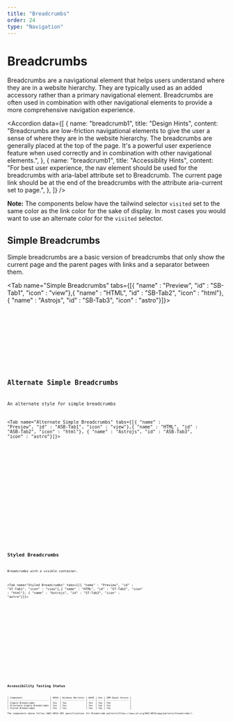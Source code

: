 ```yaml
---
title: "Breadcrumbs"
order: 24
type: "Navigation"
---
```



# Breadcrumbs

Breadcrumbs are a navigational element that helps users understand where they are in a website hierarchy. They are typically used as an added accessory rather than a primary navigational element. Breadcrumbs are often used in combination with other navigational elements to provide a more comprehensive navigation experience.

<Accordion
  data={[
    {
      name: "breadcrumb1",
      title: "Design Hints",
      content:
        "Breadcrumbs are low-friction navigational elements to give the user a sense of where they are in the website hierarchy. The breadcrumbs are generally placed at the top of the page. It's a powerful user experience feature when used correctly and in combination with other navigational elements.",
    },
    {
      name: "breadcrumb1",
      title: "Accessiblity Hints",
      content:
        "For best user experience, the nav element should be used for the breadcrumbs with aria-label attribute set to Breadcrumb. The current page link should be at the end of the breadcrumbs with the attribute aria-current set to page.",
    },
  ]}
/>

**Note:** The components below have the tailwind selector `visited` set to the same color as the link color for the sake of display. In most cases you would want to use an alternate color for the `visited` selector.

## Simple Breadcrumbs

Simple breadcrumbs are a basic version of breadcrumbs that only show the current page and the parent pages with links and a separator between them.

<Tab name="Simple Breadcrumbs" tabs={[{ "name" : "Preview", "id" : "SB-Tab1", "icon" : "view"},{ "name" : "HTML", "id" : "SB-Tab2", "icon" : "html"}, { "name" : "Astrojs", "id" : "SB-Tab3", "icon" : "astro"}]}>

<section
  id="SB-Tab1-panel"
  role="tabpanel"
  data-role="tabpanel"
  aria-labelledby="SB-Tab1">
  <div class="grid px-10 py-6">
    <Breadcrumbs />
  </div>
</section>

<section id ="SB-Tab2-panel" role="tabpanel" data-role="tabpanel" aria-labelledby="SB-Tab2" class="hidden">

<Code
  code={BreadcrumbsCode}
  lang="html"
  wrap="true"
  data-pagefind-ignore
/>

</section>

<section id ="SB-Tab3-panel" role="tabpanel" data-role="tabpanel" aria-labelledby="SB-Tab3" class="hidden">

<Code
  code={BreadcrumbsCodeAstro}
  lang="astro"
  title="Breadcrumbs.astro"
  wrap="true"
  data-pagefind-ignore
/>

</section>

</Tab>

## Alternate Simple Breadcrumbs

An alternate style for simple breadcrumbs

<Tab name="Alternate Simple Breadcrumbs" tabs={[{ "name" : "Preview", "id" : "ASB-Tab1", "icon" : "view"},{ "name" : "HTML", "id" : "ASB-Tab2", "icon" : "html"}, { "name" : "Astrojs", "id" : "ASB-Tab3", "icon" : "astro"}]}>

<section
  id="ASB-Tab1-panel"
  role="tabpanel"
  data-role="tabpanel"
  aria-labelledby="ASB-Tab1">
  <div class="grid px-10 py-6">
    <AltBreadcrumbs />
  </div>
</section>

<section id ="ASB-Tab2-panel" role="tabpanel" data-role="tabpanel" aria-labelledby="ASB-Tab2" class="hidden">

<Code
  code={AltBreadcrumbsCode}
  lang="html"
  wrap="true"
  data-pagefind-ignore
/>

</section>

<section id ="ASB-Tab3-panel" role="tabpanel" data-role="tabpanel" aria-labelledby="ASB-Tab3" class="hidden">

<Code
  code={AltBreadcrumbsCodeAstro}
  lang="astro"
  title="AltBreadcrumbs.astro"
  wrap="true"
  data-pagefind-ignore
/>

</section>

</Tab>

## Styled Breadcrumbs

Breadcrumbs with a visible container.

<Tab name="Styled Breadcrumbs" tabs={[{ "name" : "Preview", "id" : "ST-Tab1", "icon" : "view"},{ "name" : "HTML", "id" : "ST-Tab2", "icon" : "html"}, { "name" : "Astrojs", "id" : "ST-Tab3", "icon" : "astro"}]}>

<section
  id="ST-Tab1-panel"
  role="tabpanel"
  data-role="tabpanel"
  aria-labelledby="ST-Tab1">
  <div class="grid px-10 py-6">
    <StyledBreadcrumbs />
  </div>
</section>

<section id ="ST-Tab2-panel" role="tabpanel" data-role="tabpanel" aria-labelledby="ST-Tab2" class="hidden">

<Code
  code={StyledBreadcrumbsCode}
  lang="html"
  wrap="true"
  data-pagefind-ignore
/>

</section>

<section id ="ST-Tab3-panel" role="tabpanel" data-role="tabpanel" aria-labelledby="ST-Tab3" class="hidden">

<Code
  code={StyledBreadcrumbsCodeAstro}
  lang="astro"
  title="StyledBreadcrumbs.astro"
  wrap="true"
  data-pagefind-ignore
/>

</section>

</Tab>

## Accessibility Testing Status
<TableWrapper>
| Component                    | NVDA | Windows Narrator | WAVE | Axe | IBM Equal Access |
| ---------------------------- | ---- | ---------------- | ---- | --- | ---------------- |
| Simple Breadcrumbs           | Yes  | Yes              | Yes  | Yes | Yes              |
| Alternate Simple Breadcrumbs | Yes  | Yes              | Yes  | Yes | Yes              |
| Styled Breadcrumbs           | Yes  | Yes              | Yes  | Yes | Yes              |
</TableWrapper>
The components above follow [WAI-ARIA APG specifications for Breadcrumb pattern](https://www.w3.org/WAI/ARIA/apg/patterns/breadcrumb/). 
